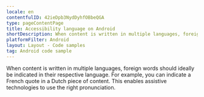 ```yaml
---
locale: en
contentfulID: 42ieDpb3NydDyhfOBbeQGA
type: pageContentPage
title: Accessibility language on Android
shortDescription: When content is written in multiple languages, foreign words should ideally be indicated in their respective language.
platformFilter: Android
layout: Layout - Code samples
tag: Android code sample
---
```


When content is written in multiple languages, foreign words should ideally be indicated in their respective language. For example, you can indicate a French quote in a Dutch piece of content. This enables assistive technologies to use the right pronunciation.

<CodeSample id="accessibility-language" locale="en" platform="android" />
